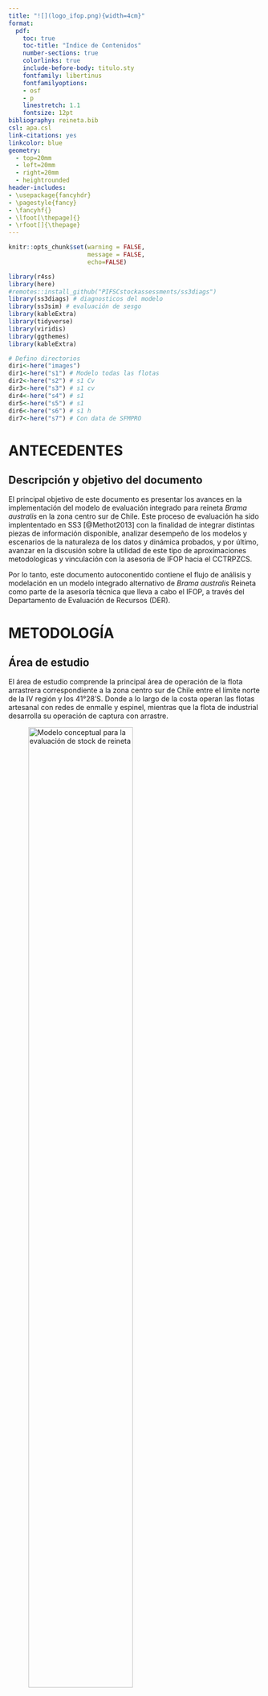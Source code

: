 ```yaml
---
title: "![](logo_ifop.png){width=4cm}"
format:
  pdf:
    toc: true
    toc-title: "Indice de Contenidos"
    number-sections: true
    colorlinks: true
    include-before-body: titulo.sty
    fontfamily: libertinus
    fontfamilyoptions:
    - osf
    - p
    linestretch: 1.1
    fontsize: 12pt
bibliography: reineta.bib
csl: apa.csl
link-citations: yes
linkcolor: blue
geometry:
  - top=20mm
  - left=20mm
  - right=20mm
  - heightrounded
header-includes:
- \usepackage{fancyhdr}
- \pagestyle{fancy}
- \fancyhf{}
- \lfoot[\thepage]{}
- \rfoot[]{\thepage}
---
```


\pagebreak

```r
knitr::opts_chunk$set(warning = FALSE, 
                      message = FALSE,
                      echo=FALSE)
```

```r
library(r4ss)
library(here)
#remotes::install_github("PIFSCstockassessments/ss3diags")
library(ss3diags) # diagnosticos del modelo
library(ss3sim) # evaluación de sesgo
library(kableExtra)
library(tidyverse)
library(viridis)
library(ggthemes)
library(kableExtra)
```

```r
# Defino directorios
diri<-here("images")
dir1<-here("s1") # Modelo todas las flotas
dir2<-here("s2") # s1 Cv 
dir3<-here("s3") # s1 cv
dir4<-here("s4") # s1
dir5<-here("s5") # s1
dir6<-here("s6") # s1 h
dir7<-here("s7") # Con data de SFMPRO
```

# ANTECEDENTES

## Descripción y objetivo del documento

El principal objetivo de este documento es presentar los avances en la implementación del modelo de evaluación integrado para reineta *Brama australis* en la zona centro sur de Chile. Este proceso de evaluación ha sido implententado en SS3 [@Methot2013] con la finalidad de integrar distintas piezas de información disponible, analizar desempeño de los modelos y escenarios de la naturaleza de los datos y dinámica probados, y por último, avanzar en la discusión sobre la utilidad de este tipo de aproximaciones metodologicas y vinculación con la asesoria de IFOP hacia el CCTRPZCS.

Por lo tanto, este documento autoconentido contiene el flujo de análisis y modelación en un modelo integrado alternativo de *Brama australis* Reineta como parte de la asesoría técnica que lleva a cabo el IFOP, a través del Departamento de Evaluación de Recursos (DER). 

\pagebreak

# METODOLOGÍA

## Área de estudio

El área de estudio comprende la principal área de operación de la flota arrastrera correspondiente a la zona centro sur de Chile entre el límite norte de la IV región y los 41°28'S. Donde a lo largo de la costa operan las flotas artesanal con redes de enmalle y espinel, mientras que la flota de industrial desarrolla su operación de captura con arrastre.

![Modelo conceptual para la evaluación de stock de reineta](images/area.png){width=70%}


\pagebreak

## Modelo conceptual

El modelo de la dinámica poblacional de reineta, corresponde a un enfoque de evaluación del tipo estadístico con estructura de edad, donde la dinámica progresa avanzando en el tiempo t, y las capturas son causantes de la mortalidad por pesca F, la mortalidad natural es constante M = 0,35. La relación entre la población y las capturas responde a la base de la ecuación de Baranov, y se consideran para el modelo y estimaciones el rango de edad entre 2 a 12+ (años). Sin embargo, las estimaciones del modelo tienen su origen en la edad cero sobre la base de una condición inicial estado estable. La dinámica esta modelada por un reclutamiento tipo Beverton y Holt.


## Datos utilizados

### Desembarques

Desembarque industrial y artesanal del período (1994-2021) separados por flota, provenientes de las estadisticas oficiales de Sernapesca (Subsecretaria de Pesca, 2021). Al disponer de los desembarques oficiales por flota, es posible segregar información oficial por flotas, siendo factible a la vez disponer de datos oficiales (reportados). Cabe señalar que en esta pesquería aun no se realizan procesos de corrección de desembarques.

Los desembarques utilizados para cada una de las flotas que generan remoción en el recurso reineta, a saber; espinel, enmalle e industrial (Figura 6).

```r
dat <- r4ss::SS_readdat(file = file.path(dir7, start$datfile),
                        verbose = FALSE)
flotas <- c(`2` = "Enmalle",
            `1` = "Espinel",
            `3` = "Industrial",
            `4` = "SPRFMO")
cap <-dat$catch[2:94,]
cap1 <- ggplot(cap, aes(y=catch, x=year, fill=fleet)) +
  geom_bar(stat = 'identity', alpha=0.8) +
  theme_few()+
  theme(axis.text.x = element_text(angle = 90, 
                                   hjust = 2))+
  scale_x_continuous(breaks = seq(from = 1994,
                                  to = 2022, 
                                  by = 3))+
  scale_fill_viridis(discrete=F,
                     option="H")+
  facet_wrap(.~fleet, labeller = as_labeller(flotas),
             ncol = 4)+
  theme(legend.position="none")+
  ylab('Desembarques (t)')+
  xlab('')+
  ggtitle('')
cap1
```

### Monitoreo de la Pesquería

Información del Programa de Seguimiento de la pesquería de pesquerías pelágicas-demersales del Instituto de Fomento Pesquero. La información proviene del monitoreo artesanal e industrial en la zona centro-sur de Chile, en donde se destacan dos flotas de pesca, la artesanal de enmalle y artesanal de espinel, siendo esta ultima la mas importante en terminos de registros e historial.

En ambos casos se obtienen datos de: i) estructura de tamaños, ii) composiciones por edad, iii) parámetros de crecimiento y iv) peso anuales por edad/talla y años. En el caso de la pesquería industrial, el monitoreo permitió obtener composición de abundancia a la edad entre los años 2017 y 2021.

### Parámetros biológicos

La Tabla \ref{t1} identifica los parametros de información disponbles que provienen del reporte técnico de @Demer2020. En este informe no se realizó una revisión de los parámetros biologicos disponibles, dado que se utilizaron los de las evaluaciones previas para ser consistentes con los informes anteeriores de evaluación y la información utilizada.

\pagebreak

```r
start <- r4ss::SS_readstarter(file = file.path(dir1,
                                               "starter.SS"), 
                              verbose = FALSE)
dat <- r4ss::SS_readdat(file = file.path(dir1, start$datfile),
                        verbose = FALSE)
ctl <- r4ss::SS_readctl(file = file.path(dir1, start$ctlfile),
                        verbose = FALSE,
                        use_datlist = TRUE, datlist = dat)

```

```r
parbio <-round(ctl$MG_parms[,3:4],2)

kbl(parbio, booktabs = T,format = "latex",
    caption = "\\label{t1}Parámetros biológicos") %>%
    kable_styling(latex_options = c("striped",
                                  "condensed","scale_down"),
                full_width = FALSE,font_size=8)
```

El reclutamiento fue modelado mediante una curva logística de Beverton y Holt, con los parámetros indicados en la Tabla \ref{t2}.

```r
step <- ctl$SR_parms[1:2,3:4]
kbl(step, booktabs = T,format = "latex",
    caption = "\\label{t2}Parámetros Relación S-R") %>%
      kable_styling(latex_options = "HOLD_position")
```
### Rendimiento de pesca (CPUE)

Utilizando modelos lineales generalizados (GLM), se realiza la estandarización de los rendimientos de pesca para la flota artesanal e industrial que operó sobre reineta, utilizando la información proveniente del monitoreo de las pesquerías de espinel, enmalle e industrial entre los años 1998 y 2021. Se utilizan las bases de datos del Programa de seguimiento de las pesquerías demersal centro-sur (bitácoras de pesca IFOP). La base de datos correspondiente a espinel, ya que es la más extensa y con un mayor número de registros anuales. Este año se ha incorporado el análisis incorporando la red de enmalle como otro arte de pesca y la flota industrial que dirige sus lances de pesca a reineta.

En los modelos lineales generalizados (GLM; @McCulloch2001), la CPUE es predicha como una combinación lineal de variables explicatorias y el principal objetivo es estimar el efecto anual. Existen varias alternativas para modelar las tasas de captura (CPUE) a través de un GLM y su uso depende de las características de la variable a modelar. Pudiendo considerar en este sentido, los modelos Log-normal y Gamma.

La elección del modelo que describe de mejor manera la variabilidad en las tasas de capturas, se basó en los supuestos de distribución de la variable respuesta y sus residuos y en el porcentaje total de varianza explicada en cada caso.

Las tablas 3, 4 y 5 muestran las series de rendimientos estandarizado definidas por las pesquerías de Enmalle y Espinel para reineta.

```r
dat <- r4ss::SS_readdat(file = file.path(dir1, start$datfile),
                        verbose = FALSE)
cpues3enesin <-dat$CPUE
cpues3es<-dat$CPUE[1:24,]
cpues3en<-dat$CPUE[25:40,]
cpues3in<-dat$CPUE[41:51,]


kbl(cpues3es, booktabs = T,format = "latex",
    caption = "CPUE Espinel")  %>% 
    kable_styling(latex_options = "HOLD_position")

kbl(cpues3en, booktabs = T,format = "latex",
    caption = "CPUE Enmalle") %>% 
    kable_styling(latex_options = "HOLD_position")

kbl(cpues3in, booktabs = T,format = "latex",
    caption = "CPUE Industrial") %>% 
    kable_styling(latex_options = "HOLD_position")
```

Por otro lado, se presentan los graficos que señalan las tendiencias de los rendimientos (Figura 5).

```r

cpues3 <- ggplot(cpues3enesin, aes(y=obs, x=year)) +
  geom_point(stat = 'identity', color=2,alpha=.9, size=2) +
  stat_smooth(colour='#253494',
              method="loess")+
  scale_x_continuous(breaks = seq(from = 1996, to = 2022, by = 5))+
  theme_few()+
  theme(axis.text.x = element_text(angle = 90, hjust = 2))+
  facet_wrap(~index)+
  ylab('CPUE (t./hr haul)')+
  xlab('')+
  ggtitle('')
cpues3

```

### Captura SPRFMO

Por primera vez, se incorpora un escenario de modelación que integra las capturas provenientes de la flota industrial que opera fuera de la ZEE. Estos datos fueron provistos por la Pelagic Freezer Trawler Association (PFA) [http://www.pelagicfish.eu/](http://www.pelagicfish.eu/).

El esquema completo de datos y su dimensión temporal son expresados en la figura 7 
```r
base.model7 <- SS_output(dir=dir7,
                        covar=T,
                        forecast=T)
```


```r
SSplotData(base.model7, 
           subplots = 1,
           fleetcol = c('#a6611a','#dfc27d','#80cdc1','#018571'),
           datatypes = "all")
```

## Escenarios de Modelación

El esquema de evaluación presentado considera una modelación secuencial por flotas artesanal e industrial. La flota con mayor historial pesquero de acuerdo a los analisis es la flota artesanal de espinel. La evaluación de stock en SS3 de *Brama australis* en la zona Centro Sur de Chile se realiza de manera jerarquica integrando la información relativa a las tres flotas que operan en el recurso. A saber;

-   Espinel Artesanal (1)
-   Enmalle Artesanal (2)
-   Industrial (3)
-   SPRFMO (4)

En la Tabla 3. se enumeran y describen los escenarios de modelación en función de las flotas disponibles. Estos escenarios tienen sentido respecto a la confianza en la señal de los indices, asi como tambien a la densodependencia de la biomasa reproductira sobre el reclutamiento. Por otro lado, seincorpora un escenario con datos de remoción de la flota pelagica que opera fuera de la ZEE.

La siguiente tabla describe los escenarios y su detalle;

| Escenario | Descripción                                      |
|:---------:|:-------------------------------------------------|
|    s1     | Flotas Espinel, Enmalle, Industrial cv 0.2 , 0.75 h (base) |
|    s2     | Flotas Espinel, Enmalle, Industrial cv 0.3 índice          |
|    s3     | Flotas Espinel, Enmalle, Industrial cv 0.4 índice  |
|    s4     | Flotas Espinel, Enmalle, Industrial cv 0.5  indice |
|    s5     | Flotas Espinel, Enmalle, Industrial 0.6 h         |
|    s6     | Flotas Espinel, Enmalle, Industrial Nsamp Tallas 25 |
|    s7     | Flotas Espinel, Enmalle, Industrial y Capturas SPRFMO  |

: Escenarios y descripción de los modelos de evaluación de Reineta 2022



Cabe mencionar que el modelo utilizado para la toma de decisiones esta basado en un modelo de producción basado en datos de captura con uso de supuestos asociados a los niveles de agotamiento [@Demer2020; @Zhou2009; @Zhou2013]. Por otro lado, se ha avanzado en la implementación de modelos integrados utilizando datos de la flota artesanal de enmalle [@Demer2020; @brama2022].

Al momento de la elaboración de este informe, existen tres modelos implementados a la fecha, a saber el *s1*, *s2*, *s3*, *s4* , *s5*, *s6*y *s7*. Estos modelos seran presentados a continuación en referencia las piezas de información disponibles y salidas de la evaluación.

## Plataforma de modelación

Los modelos implementados fueron configurados utilizando Stock Synthesis (SS3 de aquí en mas)(<https://vlab.noaa.gov/web/stock-synthesis>) con la versión mas actualizada (3.30.21). SS3 es un modelo de evaluación de stock edad y talla estrucuturado, en la clase de modelos denominados "*Modelo de análisis integrado de evaluación de stock*". SS3 tiene un sub-modelo poblacional de stock que simula crecimiento, madurez, fecundidad, reclutamiento, movimiento, y procesos de mortalidad, y sub-modelos de observation y valores esperados para diferentes tipos de datos. El modelo es codificado en `C++` con parámetros de estimación activados por diferenciación automática (ADMB) [@Fournier2012; @Methot2013]. El análisis de resultados y salidas emplea herramientas de R e interfase gráfica de la librería `r4ss` (<https://github.com/r4ss/r4ss>) [@Taylor2019] y diagnóstico con `ss3diags` [@Winker2023].

```r
### Datos utilizados en `s1`
#OR 
r4ss::run(
  dir = dir1,
  exe = "ss_osx",
  skipfinished = FALSE, # TRUE will skip running if Report.sso present
  show_in_console = TRUE # change to true to watch the output go past
)
```

```r
base.model1 <- SS_output(dir=dir1,
                        covar=T,
                        forecast=T)
```


```r
# Saco los outputs en html
SS_plots(base.model1, 
         uncertainty = TRUE,
         datplot = T, 
         png=T, 
         aalresids = F,
         btarg=0.4, 
         minbthresh=0.2, 
         forecast=T)
```



```r
### Datos utilizados en `s2`
#OR 
r4ss::run(
  dir = dir2,
  exe = "ss_osx",
  skipfinished = FALSE, # TRUE will skip running if Report.sso present
  show_in_console = TRUE # change to true to watch the output go past
)
```


```r
base.model2 <- SS_output(dir=dir2,
                        covar=T,
                        forecast=T)
```


```r
# Saco los outputs en html
SS_plots(base.model2, 
         uncertainty = TRUE,
         datplot = T, 
         png=T, 
         aalresids = F,
         btarg=0.4, 
         minbthresh=0.2, 
         forecast=T)
```


```r
### Datos utilizados en `s3`
#OR 
r4ss::run(
  dir = dir3,
  exe = "ss_osx",
  skipfinished = FALSE, # TRUE will skip running if Report.sso present
  show_in_console = TRUE # change to true to watch the output go past
)
```


```r
base.model3 <- SS_output(dir=dir3,
                        covar=T,
                        forecast=T)
```



```r
#Saco los outputs en html
SS_plots(base.model3, 
         uncertainty = TRUE,
         datplot = T, 
         png=T, 
         aalresids = F,
         btarg=0.4, 
         minbthresh=0.2, 
         forecast=T)
```



```r
### Datos utilizados en `s4`
#OR 
r4ss::run(
  dir = dir4,
  exe = "ss_osx",
  skipfinished = FALSE, # TRUE will skip running if Report.sso present
  show_in_console = TRUE # change to true to watch the output go past
)
```


```r
base.model4 <- SS_output(dir=dir4,
                        covar=T,
                        forecast=T)
```


```r
# Saco los outputs en html
SS_plots(base.model4, 
         uncertainty = TRUE,
         datplot = T, 
         png=T, 
         aalresids = F,
         btarg=0.4, 
         minbthresh=0.2, 
         forecast=T)
```


```r
### Datos utilizados en `s5` 
r4ss::run(
  dir = dir5,
  exe = "ss_osx",
  skipfinished = FALSE, # TRUE will skip running if Report.sso present
  show_in_console = TRUE # change to true to watch the output go past
)
```


```r
base.model5 <- SS_output(dir=dir5,
                        covar=T,
                        forecast=T)
```


```r
# Saco los outputs en html
SS_plots(base.model5, 
         uncertainty = TRUE,
         datplot = T, 
         png=T, 
         aalresids = F,
         btarg=0.4, 
         minbthresh=0.2, 
         forecast=T)
```


```r
### Datos utilizados en `s6`

r4ss::run(
  dir = dir6,
  exe = "ss_osx",
  skipfinished = FALSE, # TRUE will skip running if Report.sso present
  show_in_console = TRUE # change to true to watch the output go past
)
```


```r
base.model6 <- SS_output(dir=dir6,
                        covar=T,
                        forecast=T)
```



```r
# Saco los outputs en html
SS_plots(base.model6, 
         uncertainty = TRUE,
         datplot = T, 
         png=T, 
         aalresids = F,
         btarg=0.4, 
         minbthresh=0.2, 
         forecast=T)
```


```r
### Datos utilizados en `s7` 
r4ss::run(
  dir = dir7,
  exe = "ss_osx",
  skipfinished = FALSE, # TRUE will skip running if Report.sso present
  show_in_console = TRUE # change to true to watch the output go past
)
```


```r
base.model7 <- SS_output(dir=dir7,
                        covar=T,
                        forecast=T)
```

```r
# Saco los outputs en html
SS_plots(base.model7, 
         uncertainty = TRUE,
         datplot = T, 
         png=T, 
         aalresids = F,
         btarg=0.4, 
         minbthresh=0.2, 
         forecast=T)
```

\pagebreak

# RESULTADOS

## Aspectos biológicos

En el primer análisis visualizamos el modelo de crecimiento individual del recurso en cada modelo. Como ejemplo desplegamos el modelo `s1`.

::: {layout-ncol="4"}

```{r  fig.cap="\\label{fig:fig} Curva de crecimiento en s1", fig.pos="H"}
SSplotBiology(base.model1, 
              subplots =c(1,6, 4))
```

```{r eval=FALSE, fig.cap="\\label{fig:fig} Curva de crecimiento en s2", fig.pos="H"}
SSplotBiology(base.model2, 
              subplots =c(1,6))
```

```{r eval=FALSE, fig.cap="\\label{fig:fig} Curva de crecimiento en s2", fig.pos="H"}
SSplotBiology(base.model3, 
              subplots =c(1,6))
```

```{r eval=FALSE, fig.cap="\\label{fig:fig} Curva de crecimiento en s2", fig.pos="H"}
SSplotBiology(base.model4, 
              subplots =c(1,6))
```

```{r eval=FALSE, fig.cap="\\label{fig:fig} Curva de crecimiento en s2", fig.pos="H"}
SSplotBiology(base.model5, 
              subplots =c(1,6))
```

```{r eval=FALSE, fig.cap="\\label{fig:fig} Curva de crecimiento en s2", fig.pos="H"}
SSplotBiology(base.model6, 
              subplots =c(1,6))
```


```{r eval=FALSE, fig.cap="\\label{fig:fig} Curva de crecimiento en s2", fig.pos="H"}
SSplotBiology(base.model7, 
              subplots =c(1,6))
```
:::

\pagebreak 

## Ajustes

Una de las mas básicas formas de identificar el desempeño de los modelos es corroborando los ajustes asociados a la estimación de parámetros y variables. En primer lugar observamos los ajustes a las tallas de cada escenario.

```r
SSplotComps(base.model1, subplots = 1,
            fleetnames = c("Espinel", "Enmalle", "Industrial"),
            sizemethod = 2,
            smooth = TRUE,
            maxcols = 5,
            maxrows = 5,
            linescol=2)
```

```r
SSplotComps(base.model2, subplots = 1,
            fleetnames = c("Espinel", "Enmalle", "Industrial"),
            sizemethod = 2,
            smooth = TRUE,
            maxcols = 5,
            maxrows = 5,
            linescol=2)
```
```r
SSplotComps(base.model3, subplots = 1,
            fleetnames = c("Espinel", "Enmalle", "Industrial"),
            sizemethod = 2,
            smooth = TRUE,
            maxcols = 5,
            maxrows = 5,
            linescol=2)
```


```r
SSplotComps(base.model4, subplots = 1,
            fleetnames = c("Espinel", "Enmalle", "Industrial"),
            sizemethod = 2,
            smooth = TRUE,
            maxcols = 5,
            maxrows = 5,
            linescol=2)
```

```r
SSplotComps(base.model5, subplots = 1,
            fleetnames = c("Espinel", "Enmalle", "Industrial"),
            sizemethod = 2,
            smooth = TRUE,
            maxcols = 5,
            maxrows = 5,
            linescol=2)
```


```r
SSplotComps(base.model6, subplots = 1,
            fleetnames = c("Espinel", "Enmalle", "Industrial"),
            sizemethod = 2,
            smooth = TRUE,
            maxcols = 5,
            maxrows = 5,
            linescol=2)
```

```r
SSplotComps(base.model7, subplots = 1,
            fleetnames = c("Espinel", "Enmalle", "Industrial"),
            sizemethod = 2,
            smooth = TRUE,
            maxcols = 5,
            maxrows = 5,
            linescol=2)
```


\pagebreak

## Variables Poblacionales

### Biomasa desovante

::: {layout-ncol="2"}

```r
SSplotTimeseries(base.model1, 
                 subplot = 7,
                 areacols = 1)
```

```r
SSplotTimeseries(base.model2, 
                 subplot = 7,
                 areacols = 1)
```

```r
SSplotTimeseries(base.model3, 
                 subplot = 7,
                 areacols = 1)
```


```r
SSplotTimeseries(base.model4, 
                 subplot = 7,
                 areacols = 1)
```

```r
SSplotTimeseries(base.model5, 
                 subplot = 7,
                 areacols = 1)
```

```r
SSplotTimeseries(base.model6, 
                 subplot = 7,
                 areacols = 1)
```

```r
SSplotTimeseries(base.model7, 
                 subplot = 7,
                 areacols = 1)
```
:::

\pagebreak 
### Reclutamiento

Las siguientes figuras muestran los desvios del reclutamiento para los todos los escenarios

::: {layout-ncol="2"}
```r
SSplotRecdevs(base.model1, 
              subplot = 3)
```
```r
SSplotRecdevs(base.model2, 
              subplot = 3)
```

```r
SSplotRecdevs(base.model3, 
              subplot = 3)
```

```r
SSplotRecdevs(base.model4, 
              subplot = 3)
```

```r
SSplotRecdevs(base.model5, 
              subplot = 3)
```

```r
SSplotRecdevs(base.model6, 
              subplot = 3)
```

```r
SSplotRecdevs(base.model7, 
              subplot = 3)
```
:::

\pagebreak

### Mortalidad por pesca

La mortalidad por pesca se identifica en las siguientes figuras.

::: {layout-ncol="2"}
```r
SSplotSummaryF(base.model1,
               Ftgt = 0.35)
```
```r
SSplotSummaryF(base.model2,
               Ftgt = 0.35)
```

```r
SSplotSummaryF(base.model3,
               Ftgt = 0.35)
```

```r
SSplotSummaryF(base.model4,
               Ftgt = 0.35)
```

```r
SSplotSummaryF(base.model5,
               Ftgt = 0.35)
```

```r
SSplotSummaryF(base.model6,
               Ftgt = 0.35)
```

```r
SSplotSummaryF(base.model7,
               Ftgt = 0.35)
```
:::

\pagebreak


### Diagnostico

#### Residuales

```r

rt = SSplotRunstest(base.model1, 
                    add = T,
                    legendcex = 0.8, 
                    subplot = "len", 
                    verbose = F)
jr = SSplotJABBAres(base.model1, 
                    add = T, 
                    legendcex = 0.55, 
                    legendloc = "bottomright",
                    subplot = "len",
                    verbose = F)

rt = SSplotRunstest(base.model1, add = T, indexselect = c(3), legendcex = 0.8, verbose = F)
jr = SSplotJABBAres(base.model1, add = T, indexselect = c(1, 3:6), legendcex = 0.55, verbose = F)
```


Los análisis retrospectivo, dan cuenta de diferencias de estimación (sub - sobreestimación) en los patrones entre modelos evaluados a través del parámetro de Mho.

##### Retro `s1`

```r
retro(dir=dir1, oldsubdir="", 
      newsubdir="Retrospective", 
      years= 0:-5,
      exe="ss_osx",
      extras = "-nox", 
      skipfinished = F)
```


```r
retroModels1 <- SSgetoutput(dirvec=file.path(dir1, "Retrospective",
                                             paste("retro",0:-5,
                                                   sep="")))

retroSummary1 <- SSsummarize(retroModels1)
endyrvec <- retroSummary1$endyrs + 0:-5
#save(retroSummary1, retroModels1, file="retro5.Rdata")

SSplotRetro(retroSummary1,
            add=T,
            forecast = F,
            legend = F,
            verbose=F)
```
##### Retro `s2`

```r
retro(dir=dir2, oldsubdir="", 
      newsubdir="Retrospective", 
      years= 0:-5,
      exe="ss_osx",
      extras = "-nox", 
      skipfinished = F)
```


```r
retroModels2 <- SSgetoutput(dirvec=file.path(dir2, "Retrospective",
                                             paste("retro",0:-5,
                                                   sep="")))
retroSummary2 <- SSsummarize(retroModels2)
endyrvec <- retroSummary2$endyrs + 0:-5
#save(retroSummary7, retroModels7, file="retros7.Rdata")

SSplotRetro(retroSummary2,
            add=T,
            forecast = F,
            legend = T,
            verbose=F)
```

##### Retro `s3`

```r
retro(dir=dir3, oldsubdir="", 
      newsubdir="Retrospective", 
      years= 0:-5,
      exe="ss_osx",
      extras = "-nox", 
      skipfinished = F)
```


```r
retroModels3 <- SSgetoutput(dirvec=file.path(dir3, "Retrospective",
                                             paste("retro",0:-5,
                                                   sep="")))
retroSummary3 <- SSsummarize(retroModels3)
endyrvec <- retroSummary3$endyrs + 0:-5
#save(retroSummary7, retroModels7, file="retros7.Rdata")

SSplotRetro(retroSummary3,
            add=T,
            forecast = F,
            legend = T,
            verbose=F)
```
##### Retro `s4`

```r
retro(dir=dir4, oldsubdir="", 
      newsubdir="Retrospective", 
      years= 0:-5,
      exe="ss_osx",
      extras = "-nox", 
      skipfinished = F)
```


```r
retroModels4 <- SSgetoutput(dirvec=file.path(dir4, "Retrospective",
                                             paste("retro",0:-5,
                                                   sep="")))
retroSummary4 <- SSsummarize(retroModels4)
endyrvec <- retroSummary4$endyrs + 0:-5
#save(retroSummary7, retroModels7, file="retros7.Rdata")

SSplotRetro(retroSummary4,
            add=T,
            forecast = F,
            legend = F,
            verbose=F)
SShcbias(retroSummary4,quant="SSB",verbose=F)
SShcbias(retroSummary4,quant="F",verbose=F)
```
##### Retro `s5`

```r
retro(dir=dir5, oldsubdir="", 
      newsubdir="Retrospective", 
      years= 0:-5,
      exe="ss_osx",
      extras = "-nox", 
      skipfinished = F)
```


```r
retroModels5 <- SSgetoutput(dirvec=file.path(dir5, "Retrospective",
                                             paste("retro",0:-5,
                                                   sep="")))
retroSummary5 <- SSsummarize(retroModels5)
endyrvec <- retroSummary5$endyrs + 0:-5
#save(retroSummary7, retroModels7, file="retros7.Rdata")

SSplotRetro(retroSummary5,
            add=T,
            forecast = F,
            legend = T,
            verbose=F)
#SShcbias(retroSummary5,quant="SSB",verbose=F)
```
##### Retro `s6`

```r
retro(dir=dir6, oldsubdir="", 
      newsubdir="Retrospective", 
      years= 0:-5,
      exe="ss_osx",
      extras = "-nox", 
      skipfinished = F)
```


```r
retroModels6 <- SSgetoutput(dirvec=file.path(dir6, "Retrospective",
                                             paste("retro",0:-5,
                                                   sep="")))
retroSummary6 <- SSsummarize(retroModels6)
endyrvec <- retroSummary6$endyrs + 0:-5
#save(retroSummary7, retroModels7, file="retros7.Rdata")

SSplotRetro(retroSummary6,
            add=T,
            forecast = F,
            legend = T,
            verbose=F)
#SShcbias(retroSummary6,quant="SSB",verbose=F)
#SShcbias(retroSummary6,quant="F",verbose=F)
```
##### Retro `s7`

```r
retro(dir=dir7, oldsubdir="", 
      newsubdir="Retrospective", 
      years= 0:-5,
      exe="ss_osx",
      extras = "-nox", 
      skipfinished = F)
```


```r
retroModels7 <- SSgetoutput(dirvec=file.path(dir7,
                                             "Retrospective",
                                             paste("retro",
                                                   0:-5,
                                                   sep="")))
retroSummary7 <- SSsummarize(retroModels7)
endyrvec <- retroSummary7$endyrs + 0:-5
#save(retroSummary7, retroModels7, file="retros7.Rdata")

SSplotRetro(retroSummary7,
            add=T,
            forecast = F,
            legend = T,
            verbose=F)
```

\pagebreak

## Comparación

La siguiente Tabla muestra los componentes de la probabilidad asociados a la estimación de cada escenario testeado en este documento. A su vez se identifican los parámetros estimados por cada assessment. Tambien podemos identificar las diferencias entre modelos en las principales variables poblacionales estimadas para lostres escenarios (*s2*, *s3*, *s4* y *s5*)

```r
mod.sum <- SSsummarize(list(base.model1,
                            base.model2,
                            base.model3,
                            base.model4, 
                            base.model5,
                            base.model6,
                            base.model7))
```

```r
SSplotComparisons(mod.sum,
                  subplots = c(2,6,8),
                legendlabels=c( "s1",
                                "s2",
                                "s3",
                                "s4",
                                "s5",
                                "s6",
                                "s7"), 
                print = TRUE, 
                plot=TRUE,
                png = TRUE, models = "all",
                plotdir = diri,
                col=c('#edf8fb','#ccece6','#99d8c9','#66c2a4','#41ae76','#238b45','#005824'))
```



:::

```r
# Table of comparisons
comp <- SStableComparisons(mod.sum, 
                           models = "all", 
                           likenames = c("TOTAL", 
                                         "Survey",
                                         "Length_comp", 
                                         "Age_comp", "priors",
                                         "Size_at_age"), 
                           names = c("Recr_Virgin", 
                                     "R0", "steep", 
                                     "NatM",
                                     "L_at_Amax", 
                                     "VonBert_K",
                                     "SSB_Virg",
                                     "Bratio_2022", 
                                     "SPRratio_2022"),
                           modelnames = c("s1",
                                "s2",
                                "s3",
                                "s4",
                                "s5",
                                "s6",
                                "s7"))
```

```r
kbl(comp, booktabs = T,format = "latex",
    caption = "Comparacion likelihood y parámetros s1, s2, s3, s4, s5, s6 y s7")  %>% 
    kable_styling(latex_options = "HOLD_position")
```

\pagebreak

# DISCUSIÓN

## Asociadas a la implementación metodológica

La implementación metodologica de la evaluación de stock mediante un modelo integrado de reineta para la zona Centro Sur de chile presenta multiples desafíos, y que algunos componentes de este proyecto fueron atendidos en este documento. El uso de plataformas de evaluación de stock como SS3 [@Methot2013] ha permitido explorar otros escanarios de la naturaleza asociada a este recurso, dinámica poblacional y pesquería, en este caso, incorporar nuevas fuentes y piezas de datos disponibles los cuales dieron paso a los resultados presentados.

## Datos y piezas de información disponibles

Este trabajo de implementación metodológica fue posible dado el trabajo de análisis de datos disponibles de las tres flotas que operan sobre este recurso, a saber: espinel, enmalle e industrial. Este trabajo ha sido desarrollado por el Grupo de Trabajo de Demersales del Departamento de Evaluación de Recursos de IFOP. Los principales avances tienen relación con obtención de rendimientos estandarizados y estructuras de tallas asociadas a cada flota. Estos datos presentan un avance en la información disponible para la implentación de un modelo integrado con dinamica en edades como se plantea en este documento.

## Asociadas a la evaluación de stock

Respecto a los resultados de la evaluación de stock, es posible identificar la consistencia en la estimación de los modelos *s2* y *s3*, es decir, los modelos que utilizaron las flotas de enmalle y espinel por separado respectivamente. Por otro lado, el modelo que combinó todas las flotas (*s1*) y el que contenia información de las flotas de enmalle y espinel (*s3*) fueron los que tuvieron el el desempeño mas bajo de los tres modelos presentados.

## Trabajo en progreso

Este trabajo presenta componentes que aun deben ser discutidos y analizados de manera mas extensa. En primer lugar, es necesario parametrizar en el ambito biologico de la especie y de la pesquería los tres modelos analizados. En segundo lugar, se deben terminar de implementar los modelos con la información de la flota industrial, los cuales deben ser integrados a la información disponible de las otras flotas artesanales (modelo *s1* y *s1a*). Por último, se debe avanzar en un modelo que utilice otro indicador de abundancia alternativo al de la CPUE. En este caso hemos propuesto utilizar las salidas del modelo de producción utilizado para el manejo y que actualmente se presenta en la evaluación [@Zhou2009]

Consideramos que este trabajo se sitúa en el camino correcto para la integración de las piezas de información disponible en esta pesquería, sin embargo, la implenteación y mejoras presentadas en este documento deben ser analizadas a la luz de un trabajo que no ha terminado y en progreso.

\pagebreak

# REFERENCIAS
